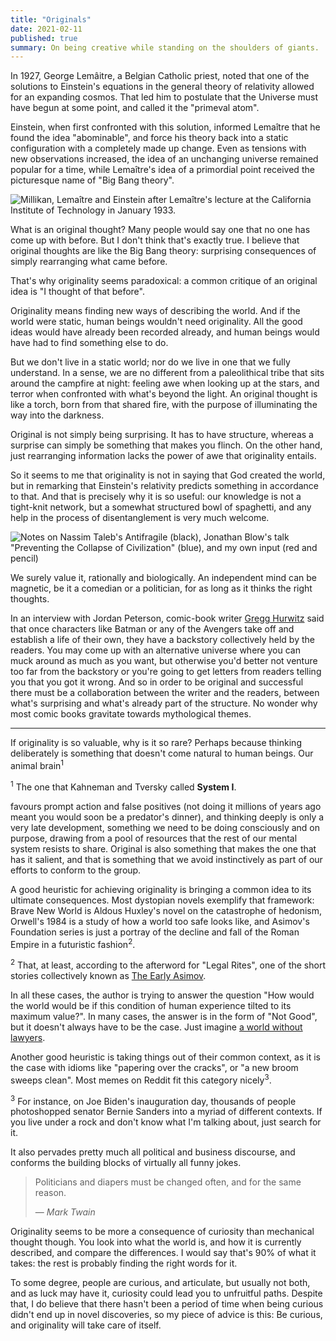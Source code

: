 ```yaml
---
title: "Originals"
date: 2021-02-11
published: true
summary: On being creative while standing on the shoulders of giants.
---
```


In 1927, George Lemâitre, a Belgian Catholic priest, noted that one of the solutions to Einstein's equations in the general
theory of relativity allowed for an expanding cosmos. That led him to postulate that the Universe must have begun at some point,
and called it the "primeval atom".

Einstein, when first confronted with this solution, informed Lemaître that he found the idea "abominable", and force his
theory back into a static configuration with a completely made up change. Even as tensions with new observations increased,
the idea of an unchanging universe remained popular for a time, while Lemaître's idea of a primordial point received the
picturesque name of "Big Bang theory".

![Millikan, Lemaître and Einstein after Lemaître's lecture at the California Institute of Technology in January 1933.](./MillikanLemaitreEinstein.jpg)

What is an original thought? Many people would say one that no one has come up with before. But I don't think that's
exactly true. I believe that original thoughts are like the Big Bang theory: surprising consequences of simply
rearranging what came before.

That's why originality seems paradoxical: a common critique of an original idea is "I thought of that before".

Originality means finding new ways of describing the world. And if the world were static, human beings wouldn't need originality.
All the good ideas would have already been recorded already, and human beings would have had to find something else to do.

But we don't live in a static world; nor do we live in one that we fully understand. In a sense, we are no different from
a paleolithical tribe that sits around the campfire at night: feeling awe when looking up at the stars, and terror when
confronted with what's beyond the light. An original thought is like a torch, born from that shared fire, with the purpose
of illuminating the way into the darkness.

Original is not simply being surprising. It has to have structure, whereas a surprise can simply be something that makes you flinch.
On the other hand, just rearranging information lacks the power of awe that originality entails.

So it seems to me that originality is not in saying that God created the world, but in remarking that Einstein's relativity
predicts something in accordance to that. And that is precisely why it is so useful: our knowledge is not a tight-knit
network, but a somewhat structured bowl of spaghetti, and any help in the process of disentanglement is very much welcome.

![Notes on Nassim Taleb's Antifragile (black), Jonathan Blow's talk "Preventing the Collapse of Civilization" (blue), and my own input (red and pencil)](./Notebook.jpg)

We surely value it, rationally and biologically. An independent mind can be magnetic, be it a comedian or a politician, for as
long as it thinks the right thoughts.

In an interview with Jordan Peterson, comic-book writer [Gregg Hurwitz](https://en.wikipedia.org/wiki/Gregg_Hurwitz) said
that once characters like Batman or any of the Avengers take off and establish a life of their own, they have a backstory
collectively held by the readers. You may come up with an alternative universe where you can muck around as much as you want,
but otherwise you'd better not venture too far from the backstory or you're going to get letters from readers telling you that you got
it wrong. And so in order to be original and successful there must be a collaboration between the writer and the readers,
between what's surprising and what's already part of the structure. No wonder why most comic books gravitate towards mythological themes.

---

If originality is so valuable, why is it so rare? Perhaps because thinking deliberately is something that doesn't come
natural to human beings. Our animal brain<sup>1</sup><p class="sidenote"><sup>1</sup> The one that Kahneman and Tversky called <strong>System I</strong>.</p>
favours prompt action and false positives (not doing it millions of years ago meant you would soon be a predator's dinner),
and thinking deeply is only a very late development, something we need to be doing consciously and on purpose, drawing from a pool of
resources that the rest of our mental system resists to share. Original is also something that makes the one that has it
salient, and that is something that we avoid instinctively as part of our efforts to conform to the group.

A good heuristic for achieving originality is bringing a common idea to its ultimate consequences. Most dystopian novels
exemplify that framework: <book>Brave New World</book> is Aldous Huxley's novel on the catastrophe of hedonism,
Orwell's <book>1984</book> is a study of how a world too safe looks like, and Asimov's <book>
Foundation</book> series is just a portray of the decline and fall of the Roman Empire in a futuristic
fashion<sup>2</sup>. <p class="sidenote"><sup>2</sup> That, at least, according to the afterword for "Legal Rites", one of the short stories collectively known as <a href="https://en.wikipedia.org/wiki/The_Early_Asimov">The Early Asimov</a>.</p>
In all these cases, the author is trying to answer the question "How would the world would be if this condition of human experience tilted to its maximum value?". In many cases, the answer is in the form of "Not Good", but it doesn't always have to be the case.
Just imagine [a world without lawyers](https://www.youtube.com/watch?v=uG3uea-Hvy4).

Another good heuristic is taking things out of their common context, as it is the case with idioms like "papering over
the cracks", or "a new broom sweeps clean". Most memes on Reddit fit this category nicely<sup>3</sup>. <p class="sidenote"><sup>3</sup> For instance, on Joe Biden's inauguration day, thousands of people photoshopped senator Bernie Sanders into a myriad of different contexts. If you live under a rock and don't know what I'm talking about, just search for it.</p>
It also pervades pretty much
all political and business discourse, and conforms the building blocks of virtually all funny jokes.

> Politicians and diapers must be changed often, and for the same reason.
>
> — _Mark Twain_

Originality seems to be more a consequence of curiosity than mechanical thought though. You look into what the world is,
and how it is currently described, and compare the differences. I would say that's 90% of what it takes: the rest is probably
finding the right words for it.

To some degree, people are curious, and articulate, but usually not both, and as luck may have it, curiosity could lead you
to unfruitful paths. Despite that, I do believe that there hasn't been a period of time when being curious didn't end up in
novel discoveries, so my piece of advice is this: Be curious, and originality will take care of itself.
